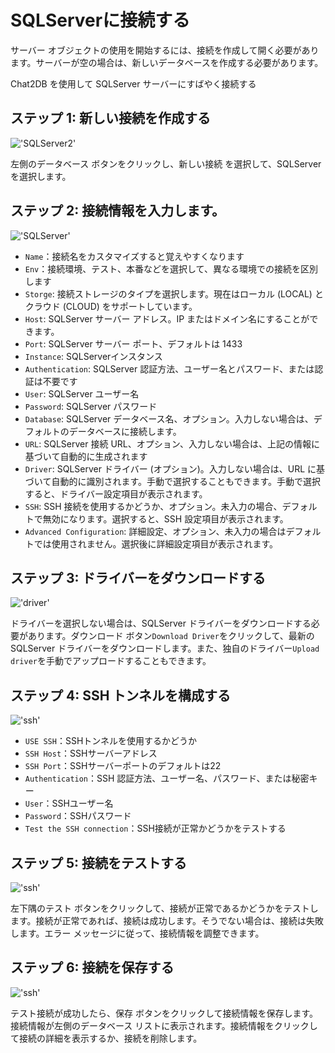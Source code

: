 # SQLServerに接続する

サーバー オブジェクトの使用を開始するには、接続を作成して開く必要があります。サーバーが空の場合は、新しいデータベースを作成する必要があります。

Chat2DB を使用して SQLServer サーバーにすばやく接続する

## ステップ 1: 新しい接続を作成する

!['SQLServer2'](/image/connection/SQLServer2.png)

左側のデータベース ボタンをクリックし、新しい接続 を選択して、SQLServer を選択します。


## ステップ 2: 接続情報を入力します。

!['SQLServer'](/image/connection/SQLServer.png)

- `Name`：接続名をカスタマイズすると覚えやすくなります
- `Env`：接続環境、テスト、本番などを選択して、異なる環境での接続を区別します
- `Storge`: 接続ストレージのタイプを選択します。現在はローカル (LOCAL) とクラウド (CLOUD) をサポートしています。
- `Host`: SQLServer サーバー アドレス。IP またはドメイン名にすることができます。
- `Port`: SQLServer サーバー ポート、デフォルトは 1433
- `Instance`: SQLServerインスタンス
- `Authentication`: SQLServer 認証方法、ユーザー名とパスワード、または認証は不要です
- `User`: SQLServer ユーザー名
- `Password`: SQLServer パスワード
- `Database`: SQLServer データベース名、オプション。入力しない場合は、デフォルトのデータベースに接続します。
- `URL`: SQLServer 接続 URL、オプション、入力しない場合は、上記の情報に基づいて自動的に生成されます
- `Driver`: SQLServer ドライバー (オプション)。入力しない場合は、URL に基づいて自動的に識別されます。手動で選択することもできます。手動で選択すると、ドライバー設定項目が表示されます。
- `SSH`: SSH 接続を使用するかどうか、オプション。未入力の場合、デフォルトで無効になります。選択すると、SSH 設定項目が表示されます。
- `Advanced Configuration`: 詳細設定、オプション、未入力の場合はデフォルトでは使用されません。選択後に詳細設定項目が表示されます。

## ステップ 3: ドライバーをダウンロードする

!['driver'](/image/connection/driver.png)

ドライバーを選択しない場合は、SQLServer ドライバーをダウンロードする必要があります。ダウンロード ボタン`Download Driver`をクリックして、最新の SQLServer ドライバーをダウンロードします。また、独自のドライバー`Upload driver`を手動でアップロードすることもできます。

## ステップ 4: SSH トンネルを構成する

!['ssh'](/image/connection/ssh.png)
- `USE SSH`：SSHトンネルを使用するかどうか
- `SSH Host`：SSHサーバーアドレス
- `SSH Port`：SSHサーバーポートのデフォルトは22
- `Authentication`：SSH 認証方法、ユーザー名、パスワード、または秘密キー
- `User`：SSHユーザー名
- `Password`：SSHパスワード
- `Test the SSH connection`：SSH接続が正常かどうかをテストする

## ステップ 5: 接続をテストする

!['ssh'](/image/connection/test.png)

左下隅のテスト ボタンをクリックして、接続が正常であるかどうかをテストします。接続が正常であれば、接続は成功します。そうでない場合は、接続は失敗します。エラー メッセージに従って、接続情報を調整できます。

## ステップ 6: 接続を保存する
!['ssh'](/image/connection/test.png)

テスト接続が成功したら、保存 ボタンをクリックして接続情報を保存します。接続情報が左側のデータベース リストに表示されます。接続情報をクリックして接続の詳細を表示するか、接続を削除します。

